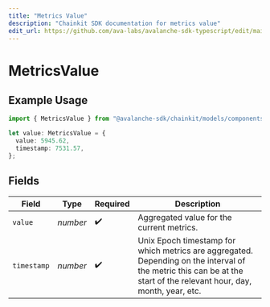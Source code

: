 ```yaml
---
title: "Metrics Value"
description: "Chainkit SDK documentation for metrics value"
edit_url: https://github.com/ava-labs/avalanche-sdk-typescript/edit/main/chainkit/docs/models/components/metricsvalue.md
---
```


# MetricsValue

## Example Usage

```typescript
import { MetricsValue } from "@avalanche-sdk/chainkit/models/components";

let value: MetricsValue = {
  value: 5945.62,
  timestamp: 7531.57,
};
```

## Fields

| Field                                                                                                                                                                | Type                                                                                                                                                                 | Required                                                                                                                                                             | Description                                                                                                                                                          |
| -------------------------------------------------------------------------------------------------------------------------------------------------------------------- | -------------------------------------------------------------------------------------------------------------------------------------------------------------------- | -------------------------------------------------------------------------------------------------------------------------------------------------------------------- | -------------------------------------------------------------------------------------------------------------------------------------------------------------------- |
| `value`                                                                                                                                                              | *number*                                                                                                                                                             | :heavy_check_mark:                                                                                                                                                   | Aggregated value for the current metrics.                                                                                                                            |
| `timestamp`                                                                                                                                                          | *number*                                                                                                                                                             | :heavy_check_mark:                                                                                                                                                   | Unix Epoch timestamp for which metrics are aggregated. Depending on the interval of the metric this can be at the start of the relevant hour, day, month, year, etc. |
